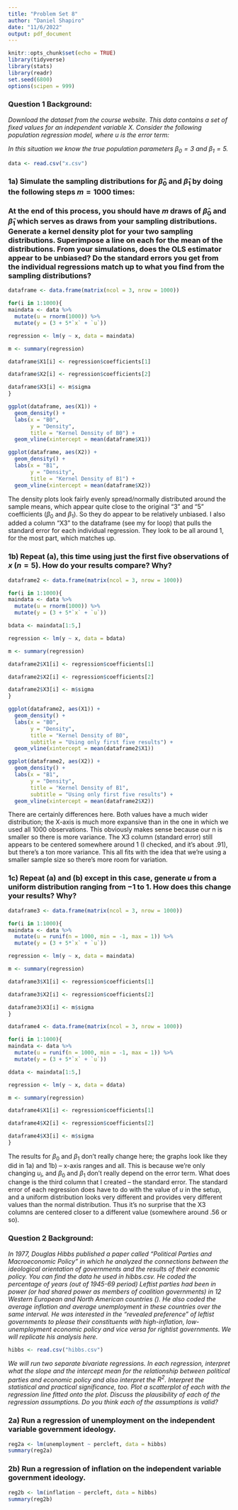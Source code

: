 ```yaml
---
title: "Problem Set 8"
author: "Daniel Shapiro"
date: "11/6/2022"
output: pdf_document
---
```


```r
knitr::opts_chunk$set(echo = TRUE)
library(tidyverse)
library(stats)
library(readr)
set.seed(6800)
options(scipen = 999)
```

### Question 1 Background:

*Download the \textit{x.csv} dataset from the course website.  This data contains a set of fixed values for an independent variable $X$.  Consider the following population regression model, where $u$ is the error term:*

\begin{eqnarray*}
y_i &=& 3 + 5x_i + u_i \\
u_i &\sim& N(0,1)
\end{eqnarray*}

*In this situation we know the true population parameters $\beta_0 = 3$ and $\beta_1 = 5$.*

```r
data <- read.csv("x.csv")
```

### 1a) Simulate the sampling distributions for $\hat{\beta}_0$ and $\hat{\beta}_1$ by doing the following steps $m = 1000$ times:

\begin{enumerate}
\item Generate random errors $u$ from the N(0,1) distribution.
\item Generate values for $y$ using $u$, the fixed $x$, and the true population parameters.
\item Run a regression of $y$ on $x$.
\item Record your OLS estimates.
\item Repeat.
\end{enumerate}

### At the end of this process, you should have $m$ draws of $\hat{\beta}_0$ and $\hat{\beta}_1$ which serves as draws from your sampling distributions.  Generate a kernel density plot for your two sampling distributions.  Superimpose a line on each for the mean of the distributions.  From your simulations, does the OLS estimator appear to be unbiased?  Do the standard errors you get from the individual regressions match up to what you find from the sampling distributions?

```r
dataframe <- data.frame(matrix(ncol = 3, nrow = 1000))

for(i in 1:1000){
maindata <- data %>%
  mutate(u = rnorm(1000)) %>%
  mutate(y = (3 + 5*`x` + `u`))

regression <- lm(y ~ x, data = maindata)

m <- summary(regression)

dataframe$X1[i] <- regression$coefficients[1]

dataframe$X2[i] <- regression$coefficients[2]

dataframe$X3[i] <- m$sigma
}
```

```r
ggplot(dataframe, aes(X1)) +
  geom_density() +
  labs(x = "B0", 
       y = "Density",
       title = "Kernel Density of B0") +
  geom_vline(xintercept = mean(dataframe$X1))

ggplot(dataframe, aes(X2)) +
  geom_density() +
  labs(x = "B1",
       y = "Density",
       title = "Kernel Density of B1") +
  geom_vline(xintercept = mean(dataframe$X2))
```

The density plots look fairly evenly spread/normally distributed around the sample means, which appear quite close to the original "3" and "5" coefficients ($\beta_0$ and $\beta_1$). So they do appear to be relatively unbiased. I also added a column "X3" to the dataframe (see my for loop) that pulls the standard error for each individual regression. They look to be all around 1, for the most part, which matches up.

### 1b) Repeat (a), this time using just the first five observations of $x$ ($n=5$). How do your results compare? Why?

```r
dataframe2 <- data.frame(matrix(ncol = 3, nrow = 1000))

for(i in 1:1000){
maindata <- data %>%
  mutate(u = rnorm(1000)) %>%
  mutate(y = (3 + 5*`x` + `u`))

bdata <- maindata[1:5,]

regression <- lm(y ~ x, data = bdata)

m <- summary(regression)

dataframe2$X1[i] <- regression$coefficients[1]

dataframe2$X2[i] <- regression$coefficients[2]

dataframe2$X3[i] <- m$sigma
}
```

```r
ggplot(dataframe2, aes(X1)) +
  geom_density() +
  labs(x = "B0", 
       y = "Density",
       title = "Kernel Density of B0",
       subtitle = "Using only first five results") +
  geom_vline(xintercept = mean(dataframe2$X1))

ggplot(dataframe2, aes(X2)) +
  geom_density() +
  labs(x = "B1",
       y = "Density",
       title = "Kernel Density of B1",
       subtitle = "Using only first five results") +
  geom_vline(xintercept = mean(dataframe2$X2))
```

There are certainly differences here. Both values have a much wider distribution; the X-axis is much more expansive than in the one in which we used all 1000 observations. This obviously makes sense because our n is smaller so there is more variance. The X3 column (standard error) still appears to be centered somewhere around 1 (I checked, and it's about .91), but there's a ton more variance. This all fits with the idea that we're using a smaller sample size so there's more room for variation.

### 1c) Repeat (a) and (b) except in this case, generate $u$ from a uniform distribution ranging from $-1$ to $1$. How does this change your results? Why?

```r
dataframe3 <- data.frame(matrix(ncol = 3, nrow = 1000))

for(i in 1:1000){
maindata <- data %>%
  mutate(u = runif(n = 1000, min = -1, max = 1)) %>%
  mutate(y = (3 + 5*`x` + `u`))

regression <- lm(y ~ x, data = maindata)

m <- summary(regression)

dataframe3$X1[i] <- regression$coefficients[1]

dataframe3$X2[i] <- regression$coefficients[2]

dataframe3$X3[i] <- m$sigma
}

dataframe4 <- data.frame(matrix(ncol = 3, nrow = 1000))

for(i in 1:1000){
maindata <- data %>%
  mutate(u = runif(n = 1000, min = -1, max = 1)) %>%
  mutate(y = (3 + 5*`x` + `u`))

ddata <- maindata[1:5,]

regression <- lm(y ~ x, data = ddata)

m <- summary(regression)

dataframe4$X1[i] <- regression$coefficients[1]

dataframe4$X2[i] <- regression$coefficients[2]

dataframe4$X3[i] <- m$sigma
}
```

The results for $\beta_0$ and $\beta_1$ don't really change here; the graphs look like they did in 1a) and 1b) -- x-axis ranges and all. This is because we're only changing $u_i$, and $\beta_0$ and $\beta_1$ don't really depend on the error term. What does change is the third column that I created -- the standard error. The standard error of each regression does have to do with the value of $u$ in the setup, and a uniform distribution looks very different and provides very different values than the normal distribution. Thus it's no surprise that the X3 columns are centered closer to a different value (somewhere around .56 or so).

### Question 2 Background:

*In 1977, Douglas Hibbs published a paper called "Political Parties and Macroeconomic Policy" in which he analyzed the connections between the ideological orientation of governments and the results of their economic policy. You can find the data he used in hibbs.csv. He coded the percentage of years (out of 1945-69 period) Leftist parties had been in power (or had shared power as members of coalition governments) in 12 Western European and North American countries (\textit{percleft}). He also coded the average inflation and average unemployment in these countries over the same interval. He was interested in the "revealed preference" of leftist governments to please their constituents with high-inflation, low-unemployment economic policy and vice versa for rightist governments. We will replicate his analysis here.*

```r
hibbs <- read.csv("hibbs.csv")
```

*We will run two separate bivariate regressions. In each regression, interpret what the slope and the intercept mean for the relationship between political parties and economic policy and also interpret the $R^2$. Interpret the statistical and practical significance, too. Plot a scatterplot of each with the regression line fitted onto the plot.  Discuss the plausibility of each of the regression assumptions. Do you think each of the assumptions is valid?*

### 2a) Run a regression of unemployment on the independent variable government ideology.

```r
reg2a <- lm(unemployment ~ percleft, data = hibbs)
summary(reg2a)
```

### 2b) Run a regression of inflation on the independent variable government ideology.

```r
reg2b <- lm(inflation ~ percleft, data = hibbs)
summary(reg2b)
```

